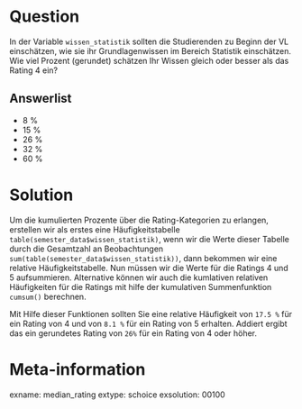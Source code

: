 Question
=======
In der Variable `wissen_statistik` sollten die Studierenden zu Beginn der VL einschätzen, wie sie ihr Grundlagenwissen im Bereich Statistik einschätzen. Wie viel Prozent (gerundet) schätzen Ihr Wissen gleich oder besser als das Rating 4 ein?

Answerlist
--------
* 8 %
* 15 %
* 26 %
* 32 %
* 60 %

Solution
========
Um die kumulierten Prozente über die Rating-Kategorien zu erlangen, erstellen wir als erstes eine Häufigkeitstabelle `table(semester_data$wissen_statistik)`, wenn wir die Werte dieser Tabelle durch die Gesamtzahl an Beobachtungen `sum(table(semester_data$wissen_statistik))`, dann bekommen wir eine relative Häufigkeitstabelle. Nun müssen wir die Werte für die Ratings 4 und 5 aufsummieren. Alternative können wir auch die kumlativen relativen Häufigkeiten für die Ratings mit hilfe der kumulativen Summenfunktion `cumsum()` berechnen.

Mit Hilfe dieser Funktionen sollten Sie eine relative Häufigkeit von `17.5 %` für ein Rating von 4 und von `8.1 %` für ein Rating von 5 erhalten. Addiert ergibt das ein gerundetes Rating von `26%` für ein Rating von 4 oder höher.

Meta-information
=========
exname: median_rating 
extype: schoice 
exsolution: 00100 
